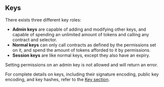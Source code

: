 ## Keys

There exists three different key roles:

- **Admin keys** are capable of adding and modifying other keys, and capable of spending an unlimited amount of tokens and calling any contract and selector.
- **Normal keys** can only call contracts as defined by the permissions set on it, and spend the amount of tokens afforded to it by permissions.
- **Session keys** are like normal keys, except they also have an expiry.

Setting permissions on an admin key is not allowed and will return an error.

For complete details on keys, including their signature encoding, public key encoding, and key hashes, refer to the [Key section](/contracts/account#keys).

